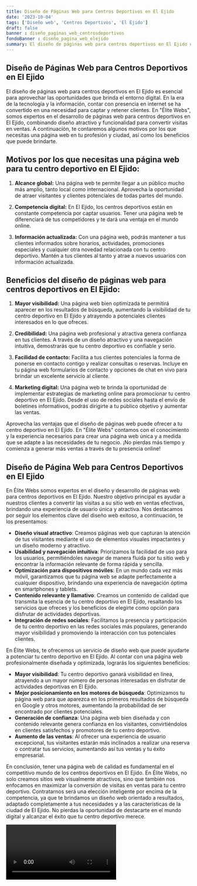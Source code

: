 ```yaml
---
title: Diseño de Páginas Web para Centros Deportivos en El Ejido
date: '2023-10-04'
tags: ['Diseño web', 'Centros Deportivos', 'El Ejido']
draft: false
banner : diseño_paginas_web_centrosdeportivos
fondoBanner : diseño_pagina_web_elejido
summary: El diseño de páginas web para centros deportivos en El Ejido es esencial para aprovechar las oportunidades que brinda el entorno digital. En la era de la tecnología y la información, contar con presencia en internet se ha convertido en una necesidad para captar y retener clientes. En Élite Webs, somos expertos en el desarrollo de páginas web para centros deportivos en El Ejido, combinando diseño atractivo y funcionalidad para convertir visitas en ventas. A continuación, te contaremos algunos motivos por los que necesitas una página web en tu profesión y ciudad, así como los beneficios que puede brindarte.
---
```


## Diseño de Páginas Web para Centros Deportivos en El Ejido

El diseño de páginas web para centros deportivos en El Ejido es esencial para aprovechar las oportunidades que brinda el entorno digital. En la era de la tecnología y la información, contar con presencia en internet se ha convertido en una necesidad para captar y retener clientes. En "Élite Webs", somos expertos en el desarrollo de páginas web para centros deportivos en El Ejido, combinando diseño atractivo y funcionalidad para convertir visitas en ventas. A continuación, te contaremos algunos motivos por los que necesitas una página web en tu profesión y ciudad, así como los beneficios que puede brindarte.

## Motivos por los que necesitas una página web para tu centro deportivo en El Ejido:

1. **Alcance global:** Una página web te permite llegar a un público mucho más amplio, tanto local como internacional. Aprovecha la oportunidad de atraer visitantes y clientes potenciales de todas partes del mundo.

2. **Competencia digital:** En El Ejido, los centros deportivos están en constante competencia por captar usuarios. Tener una página web te diferenciará de tus competidores y te dará una ventaja en el mundo online.

3. **Información actualizada:** Con una página web, podrás mantener a tus clientes informados sobre horarios, actividades, promociones especiales y cualquier otra novedad relacionada con tu centro deportivo. Mantén a tus clientes al tanto y atrae a nuevos usuarios con información actualizada.

## Beneficios del diseño de páginas web para centros deportivos en El Ejido:

1. **Mayor visibilidad:** Una página web bien optimizada te permitirá aparecer en los resultados de búsqueda, aumentando la visibilidad de tu centro deportivo en El Ejido y atrayendo a potenciales clientes interesados en lo que ofreces.

2. **Credibilidad:** Una página web profesional y atractiva genera confianza en tus clientes. A través de un diseño atractivo y una navegación intuitiva, demostrarás que tu centro deportivo es confiable y serio.

3. **Facilidad de contacto:** Facilita a tus clientes potenciales la forma de ponerse en contacto contigo y realizar consultas o reservas. Incluye en tu página web formularios de contacto y opciones de chat en vivo para brindar un excelente servicio al cliente.

4. **Marketing digital:** Una página web te brinda la oportunidad de implementar estrategias de marketing online para promocionar tu centro deportivo en El Ejido. Desde el uso de redes sociales hasta el envío de boletines informativos, podrás dirigirte a tu público objetivo y aumentar las ventas.

Aprovecha las ventajas que el diseño de páginas web puede ofrecer a tu centro deportivo en El Ejido. En "Élite Webs" contamos con el conocimiento y la experiencia necesarios para crear una página web única y a medida que se adapte a las necesidades de tu negocio. ¡No pierdas más tiempo y comienza a generar más ventas a través de tu presencia online!

<GifSeo />

<Cta />

## Diseño de Página Web para Centros Deportivos en El Ejido

En Élite Webs somos expertos en el diseño y desarrollo de páginas web para centros deportivos en El Ejido. Nuestro objetivo principal es ayudar a nuestros clientes a convertir las visitas a su sitio web en ventas efectivas, brindando una experiencia de usuario única y atractiva. Nos destacamos por seguir los elementos clave del diseño web exitoso, a continuación, te los presentamos:

- **Diseño visual atractivo**: Creamos páginas web que capturan la atención de tus visitantes mediante el uso de elementos visuales impactantes y un diseño moderno y atractivo.
- **Usabilidad y navegación intuitiva**: Priorizamos la facilidad de uso para los usuarios, permitiéndoles navegar de manera fluida por tu sitio web y encontrar la información relevante de forma rápida y sencilla.
- **Optimización para dispositivos móviles**: En un mundo cada vez más móvil, garantizamos que tu página web se adapte perfectamente a cualquier dispositivo, brindando una experiencia de navegación óptima en smartphones y tablets.
- **Contenido relevante y llamativo**: Creamos un contenido de calidad que transmita la esencia de tu centro deportivo en El Ejido, resaltando los servicios que ofreces y los beneficios de elegirte como opción para disfrutar de actividades deportivas.
- **Integración de redes sociales**: Facilitamos la presencia y participación de tu centro deportivo en las redes sociales más populares, generando mayor visibilidad y promoviendo la interacción con tus potenciales clientes.

En Élite Webs, te ofrecemos un servicio de diseño web que puede ayudarte a potenciar tu centro deportivo en El Ejido. Al contar con una página web profesionalmente diseñada y optimizada, lograrás los siguientes beneficios:

- **Mayor visibilidad**: Tu centro deportivo ganará visibilidad en línea, atrayendo a un mayor número de personas interesadas en disfrutar de actividades deportivas en El Ejido.
- **Mejor posicionamiento en los motores de búsqueda**: Optimizamos tu página web para que aparezca en los primeros resultados de búsqueda en Google y otros motores, aumentando la probabilidad de ser encontrado por clientes potenciales.
- **Generación de confianza**: Una página web bien diseñada y con contenido relevante genera confianza en los visitantes, convirtiéndolos en clientes satisfechos y promotores de tu centro deportivo.
- **Aumento de las ventas**: Al ofrecer una experiencia de usuario excepcional, tus visitantes estarán más inclinados a realizar una reserva o contratar tus servicios, aumentando así tus ventas y tu éxito empresarial.

En conclusión, tener una página web de calidad es fundamental en el competitivo mundo de los centros deportivos en El Ejido. En Élite Webs, no solo creamos sitios web visualmente atractivos, sino que también nos enfocamos en maximizar la conversión de visitas en ventas para tu centro deportivo. Contratarnos será una elección inteligente por encima de la competencia, ya que te brindamos un diseño web orientado a resultados, adaptado completamente a tus necesidades y a las características de la ciudad de El Ejido. No pierdas la oportunidad de destacarte en el mundo digital y alcanzar el éxito que tu centro deportivo merece.

<Video />

<CtaBot job='Centros Deportivos' city='El Ejido'/>

<Gmaps query='El Ejido+españa+maps' />
